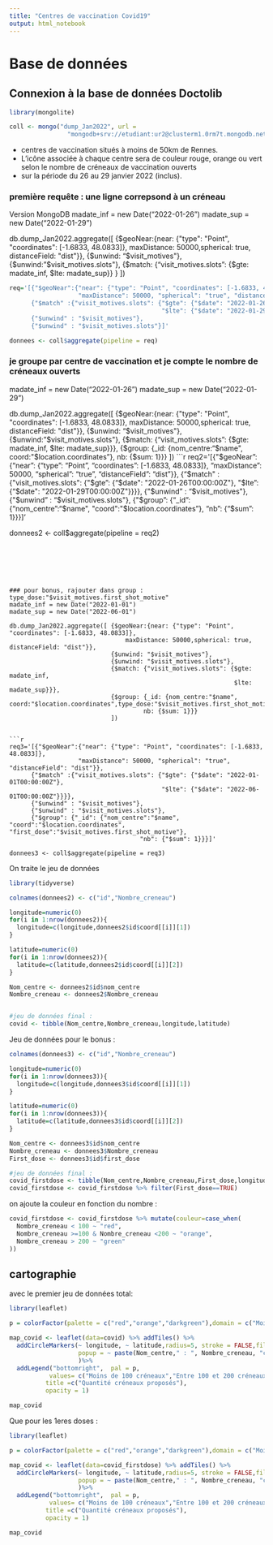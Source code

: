 ```yaml
---
title: "Centres de vaccination Covid19"
output: html_notebook
---
```


# Base de données
## Connexion à la base de données Doctolib
```r
library(mongolite)
```

```r
coll <- mongo("dump_Jan2022", url =
                "mongodb+srv://etudiant:ur2@clusterm1.0rm7t.mongodb.net/doctolib")

```

- centres de vaccination situés à moins de 50km de Rennes. 
- L’icône associée à chaque centre sera de couleur rouge, orange ou vert selon le nombre de créneaux de vaccination ouverts 
- sur la période du 26 au 29 janvier 2022 (inclus).



### première requête : une ligne correpsond à un créneau

Version MongoDB
madate_inf = new Date("2022-01-26")
madate_sup = new Date("2022-01-29")
        
db.dump_Jan2022.aggregate([ {$geoNear:{near: {"type": "Point", "coordinates": [-1.6833, 48.0833]},
                                maxDistance: 50000,spherical: true, distanceField: "dist"}},
                            {$unwind: "$visit_motives"},
                            {$unwind: "$visit_motives.slots"},
                            {$match: {"visit_motives.slots": {$gte: madate_inf,
                                                              $lte: madate_sup}} }
                            ])



```r
req='[{"$geoNear":{"near": {"type": "Point", "coordinates": [-1.6833, 48.0833]},
                   "maxDistance": 50000, "spherical": "true", "distanceField": "dist"}},
      {"$match" :{"visit_motives.slots": {"$gte": {"$date": "2022-01-26T00:00:00Z"}, 
                                          "$lte": {"$date": "2022-01-29T00:00:00Z"}}}},
      {"$unwind" : "$visit_motives"},
      {"$unwind" : "$visit_motives.slots"}]'

donnees <- coll$aggregate(pipeline = req)
```


### je groupe par centre de vaccination et je compte le nombre de créneaux ouverts
madate_inf = new Date("2022-01-26")
madate_sup = new Date("2022-01-29")
        
db.dump_Jan2022.aggregate([ {$geoNear:{near: {"type": "Point", "coordinates": [-1.6833, 48.0833]},
                                maxDistance: 50000,spherical: true, distanceField: "dist"}},
                            {$unwind: "$visit_motives"},
                            {$unwind: "$visit_motives.slots"},
                            {$match: {"visit_motives.slots": {$gte: madate_inf,
                                                              $lte: madate_sup}}},
                            {$group: {_id: {nom_centre:"$name", coord:"$location.coordinates"}, 
                                     nb: {$sum: 1}}}
                            ])
```r
req2='[{"$geoNear":{"near": {"type": "Point", "coordinates": [-1.6833, 48.0833]},
                   "maxDistance": 50000, "spherical": "true", "distanceField": "dist"}},
      {"$match" :{"visit_motives.slots": {"$gte": {"$date": "2022-01-26T00:00:00Z"}, 
                                          "$lte": {"$date": "2022-01-29T00:00:00Z"}}}},
      {"$unwind" : "$visit_motives"},
      {"$unwind" : "$visit_motives.slots"},
      {"$group": {"_id": {"nom_centre":"$name", "coord":"$location.coordinates"}, 
                                    "nb": {"$sum": 1}}}]'

donnees2 <- coll$aggregate(pipeline = req2)
```






### pour bonus, rajouter dans group :  type_dose:"$visit_motives.first_shot_motive"
madate_inf = new Date("2022-01-01")
madate_sup = new Date("2022-06-01")
        
db.dump_Jan2022.aggregate([ {$geoNear:{near: {"type": "Point", "coordinates": [-1.6833, 48.0833]},
                                maxDistance: 50000,spherical: true, distanceField: "dist"}},
                            {$unwind: "$visit_motives"},
                            {$unwind: "$visit_motives.slots"},
                            {$match: {"visit_motives.slots": {$gte: madate_inf,
                                                              $lte: madate_sup}}},
                            {$group: {_id: {nom_centre:"$name", coord:"$location.coordinates",type_dose:"$visit_motives.first_shot_motive"}, 
                                     nb: {$sum: 1}}}
                            ])
             

```r
req3='[{"$geoNear":{"near": {"type": "Point", "coordinates": [-1.6833, 48.0833]},
                   "maxDistance": 50000, "spherical": "true", "distanceField": "dist"}},
      {"$match" :{"visit_motives.slots": {"$gte": {"$date": "2022-01-01T00:00:00Z"}, 
                                          "$lte": {"$date": "2022-06-01T00:00:00Z"}}}},
      {"$unwind" : "$visit_motives"},
      {"$unwind" : "$visit_motives.slots"},
      {"$group": {"_id": {"nom_centre":"$name", "coord":"$location.coordinates", "first_dose":"$visit_motives.first_shot_motive"}, 
                                    "nb": {"$sum": 1}}}]'

donnees3 <- coll$aggregate(pipeline = req3)
```



On traite le jeu de données
```r
library(tidyverse)
```


```r
colnames(donnees2) <- c("id","Nombre_creneau")

longitude=numeric(0)
for(i in 1:nrow(donnees2)){
  longitude=c(longitude,donnees2$id$coord[[i]][1])
}

latitude=numeric(0)
for(i in 1:nrow(donnees2)){
  latitude=c(latitude,donnees2$id$coord[[i]][2])
}

Nom_centre <- donnees2$id$nom_centre
Nombre_creneau <- donnees2$Nombre_creneau


#jeu de données final :
covid <- tibble(Nom_centre,Nombre_creneau,longitude,latitude)

```


Jeu de données pour le bonus :
```r
colnames(donnees3) <- c("id","Nombre_creneau")

longitude=numeric(0)
for(i in 1:nrow(donnees3)){
  longitude=c(longitude,donnees3$id$coord[[i]][1])
}

latitude=numeric(0)
for(i in 1:nrow(donnees3)){
  latitude=c(latitude,donnees3$id$coord[[i]][2])
}

Nom_centre <- donnees3$id$nom_centre
Nombre_creneau <- donnees3$Nombre_creneau
First_dose <- donnees3$id$first_dose

#jeu de données final :
covid_firstdose <- tibble(Nom_centre,Nombre_creneau,First_dose,longitude,latitude)
covid_firstdose <- covid_firstdose %>% filter(First_dose==TRUE) 
```

 on ajoute la couleur en fonction du nombre :
```r
covid_firstdose <- covid_firstdose %>% mutate(couleur=case_when(
  Nombre_creneau < 100 ~ "red",
  Nombre_creneau >=100 & Nombre_creneau <200 ~ "orange",
  Nombre_creneau > 200 ~ "green"
))
```



## cartographie

avec le premier jeu de données total:

```r
library(leaflet)

p = colorFactor(palette = c("red","orange","darkgreen"),domain = c("Moins de 100 créneaux","Entre 100 et 200 créneaux","Plus de 200 créneaux"),ordered = T)

map_covid <- leaflet(data=covid) %>% addTiles() %>% 
  addCircleMarkers(~ longitude, ~ latitude,radius=5, stroke = FALSE,fillOpacity = 0.8, color=~couleur,
                   popup = ~ paste(Nom_centre," : ", Nombre_creneau, "créneaux ouverts")
                   )%>% 
  addLegend("bottomright",  pal = p, 
           values= c("Moins de 100 créneaux","Entre 100 et 200 créneaux","Plus de 200 créneaux"),
          title =c("Quantité créneaux proposés"),
          opacity = 1)

map_covid
```




Que pour les 1eres doses :

```r
library(leaflet)

p = colorFactor(palette = c("red","orange","darkgreen"),domain = c("Moins de 100 créneaux","Entre 100 et 200 créneaux","Plus de 200 créneaux"),ordered = T)

map_covid <- leaflet(data=covid_firstdose) %>% addTiles() %>% 
  addCircleMarkers(~ longitude, ~ latitude,radius=5, stroke = FALSE,fillOpacity = 0.8, color=~couleur,
                   popup = ~ paste(Nom_centre," : ", Nombre_creneau, "créneaux ouverts")
                   )%>% 
  addLegend("bottomright",  pal = p, 
           values= c("Moins de 100 créneaux","Entre 100 et 200 créneaux","Plus de 200 créneaux"),
          title =c("Quantité créneaux proposés"),
          opacity = 1)

map_covid
```




















